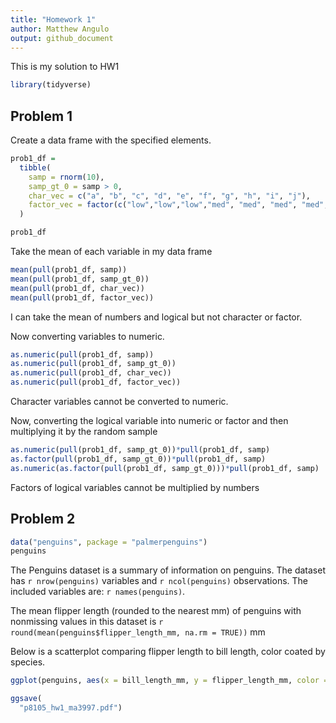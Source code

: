 ```yaml
---
title: "Homework 1"
author: Matthew Angulo
output: github_document
---
```


This is my solution to HW1

```r
library(tidyverse)
```


## Problem 1

Create a data frame with the specified elements.

```r
prob1_df = 
  tibble(
    samp = rnorm(10),
    samp_gt_0 = samp > 0,
    char_vec = c("a", "b", "c", "d", "e", "f", "g", "h", "i", "j"),
    factor_vec = factor(c("low","low","low","med", "med", "med", "med", "high", "high", "high"))
  )

prob1_df
```

Take the mean of each variable in my data frame

```r
mean(pull(prob1_df, samp))
mean(pull(prob1_df, samp_gt_0))
mean(pull(prob1_df, char_vec))
mean(pull(prob1_df, factor_vec))
```

I can take the mean of numbers and logical but not character or factor. 

Now converting variables to numeric.

```r
as.numeric(pull(prob1_df, samp))
as.numeric(pull(prob1_df, samp_gt_0))
as.numeric(pull(prob1_df, char_vec))
as.numeric(pull(prob1_df, factor_vec))

```

Character variables cannot be converted to numeric.


Now, converting the logical variable into numeric or factor and then multiplying it by the random sample 

```r
as.numeric(pull(prob1_df, samp_gt_0))*pull(prob1_df, samp)
as.factor(pull(prob1_df, samp_gt_0))*pull(prob1_df, samp)
as.numeric(as.factor(pull(prob1_df, samp_gt_0)))*pull(prob1_df, samp)
```

Factors of logical variables cannot be multiplied by numbers  


## Problem 2

```r
data("penguins", package = "palmerpenguins")
penguins
```
 
 The Penguins dataset is a summary of information on penguins.  The dataset has `r nrow(penguins)` variables and `r ncol(penguins)` observations. The included variables are: `r names(penguins)`.
 
 The mean flipper length (rounded to the nearest mm) of penguins with nonmissing values in this dataset is `r round(mean(penguins$flipper_length_mm, na.rm = TRUE))` mm
 
Below is a scatterplot comparing flipper length to bill length, color coated by species. 

```r
ggplot(penguins, aes(x = bill_length_mm, y = flipper_length_mm, color = species))+geom_point()

ggsave(
  "p8105_hw1_ma3997.pdf")
```
 
 

 
 